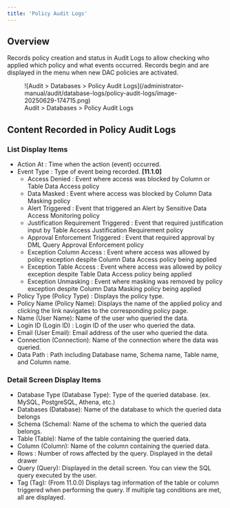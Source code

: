 ```yaml
---
title: 'Policy Audit Logs'
---
```


## Overview

Records policy creation and status in Audit Logs to allow checking who applied which policy and what events occurred. Records begin and are displayed in the menu when new DAC policies are activated.

<figure data-layout="center" data-align="center">
![Audit &gt; Databases &gt; Policy Audit Logs](/administrator-manual/audit/database-logs/policy-audit-logs/image-20250629-174715.png)
<figcaption>
Audit &gt; Databases &gt; Policy Audit Logs
</figcaption>
</figure>

## Content Recorded in Policy Audit Logs

### List Display Items

* Action At : Time when the action (event) occurred.
* Event Type : Type of event being recorded. **[11.1.0]** 
    * Access Denied : Event where access was blocked by Column or Table Data Access policy
    * Data Masked : Event where access was blocked by Column Data Masking policy
    * Alert Triggered : Event that triggered an Alert by Sensitive Data Access Monitoring policy
    * Justification Requirement Triggered : Event that required justification input by Table Access Justification Requirement policy
    * Approval Enforcement Triggered : Event that required approval by DML Query Approval Enforcement policy
    * Exception Column Access : Event where access was allowed by policy exception despite Column Data Access policy being applied
    * Exception Table Access : Event where access was allowed by policy exception despite Table Data Access policy being applied
    * Exception Unmasking : Event where masking was removed by policy exception despite Column Data Masking policy being applied
* Policy Type (Policy Type) : Displays the policy type.
* Policy Name (Policy Name): Displays the name of the applied policy and clicking the link navigates to the corresponding policy page.
* Name (User Name): Name of the user who queried the data.
* Login ID (Login ID) : Login ID of the user who queried the data.
* Email (User Email): Email address of the user who queried the data.
* Connection (Connection): Name of the connection where the data was queried.
* Data Path : Path including Database name, Schema name, Table name, and Column name. 

### Detail Screen Display Items

* Database Type (Database Type): Type of the queried database. (ex. MySQL, PostgreSQL, Athena, etc.)
* Databases (Database): Name of the database to which the queried data belongs
* Schema (Schema): Name of the schema to which the queried data belongs. 
* Table (Table): Name of the table containing the queried data.
* Column (Column): Name of the column containing the queried data.
* Rows : Number of rows affected by the query. Displayed in the detail drawer
* Query (Query): Displayed in the detail screen. You can view the SQL query executed by the user.
* Tag (Tag): (From 11.0.0) Displays tag information of the table or column triggered when performing the query. If multiple tag conditions are met, all are displayed.
